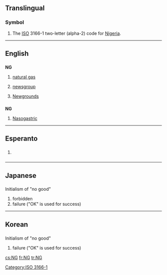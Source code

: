 {{also|Ng|ng|.ng|-ng}}
==Translingual==

===Symbol===
{{head|mul|symbol}}

# The [[ISO]] 3166-1 two-letter (alpha-2) code for [[Nigeria]].

[[Category:ISO 3166-1]]

----

==English==

==={{abbreviation}}===
'''NG'''

# {{petrochemistry}} [[natural gas]]
# {{Internet}} [[newsgroup]]
# {{Internet}} [[Wikipedia:Newgrounds|Newgrounds]]

==={{initialism}}===
'''NG'''

# [[nasogastric|Nasogastric]]

----

==Esperanto==

==={{initialism|lang=eo}}===
{{head|eo|initialism}}

# {{context|Internet slang|texting|lang=eo}} {{initialism of|ne gravas||[[it doesn't matter]], it's not important|lang=eo}}

----

==Japanese==

==={{initialism|lang=ja}}===
Initialism of "no good"
{{head|ja|initialism}}{{attention|ja|needs inflection template}}

# forbidden
# failure ("OK" is used for success)

----

==Korean==

==={{initialism|lang=ko}}===
Initialism of "no good"
{{head|ko|initialism}}{{attention|ko|may need inflection template}}

# failure ("OK" is used for success)

[[cs:NG]]
[[fr:NG]]
[[tr:NG]]